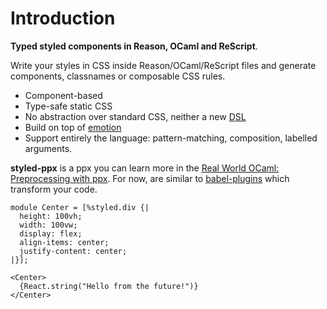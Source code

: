 # Introduction

**Typed styled components in Reason, OCaml and ReScript**.

Write your styles in CSS inside Reason/OCaml/ReScript files and generate components, classnames or composable CSS rules.

- Component-based
- Type-safe static CSS
- No abstraction over standard CSS, neither a new [DSL](https://en.wikipedia.org/wiki/Domain-specific_language)
- Build on top of [emotion](https://emotion.sh)
- Support entirely the language: pattern-matching, composition, labelled arguments.

**styled-ppx** is a ppx you can learn more in the [Real World OCaml: Preprocessing with ppx](https://dev.realworldocaml.org/ppx.html). For now, are similar to [babel-plugins](https://babeljs.io/docs/en/plugins/) which transform your code.

```reason
module Center = [%styled.div {|
  height: 100vh;
  width: 100vw;
  display: flex;
  align-items: center;
  justify-content: center;
|}];

<Center>
  {React.string("Hello from the future!")}
</Center>
```
